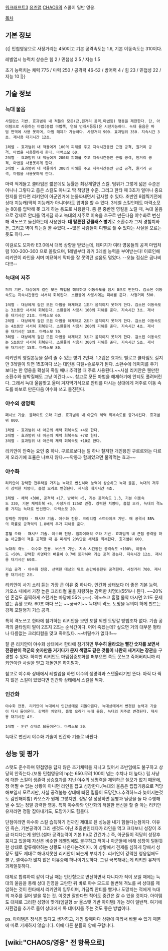 [[워크래프트3]] [[유즈맵]] [[CHAOS]]의 스콜지 일반 영웅.

[[목차]]
== 기본 정보 == 
{{|
민첩영웅으로 사정거리는 450이고 기본 공격속도는 1.6, 기본 이동속도는 310이다.

레벨업시 능력치 상승은 힘 2 / 민첩성 2.5 / 지능 1.5

초기 능력치는 체력 775 / 마력 250 / 공격력 46-52 / 방어력 4 / 힘 23 / 민첩성 22 / 지능 10
|}}

== 기술 정보 == 
=== 늑대 울음 ===
 사일런스 기반. 효과범위 내 적들의 모든(근,원거리 공격,마법등) 행동을 제한한다. 단, 아이템으로 사용하는 마법(종합 마법책, 연쇄 번개서등등)은 시전가능하다. 늑대 울음은 마법 면역에 사용 못하며, 마법 해제가 가능하다. 사정거리 900. 효과범위 350. 지속시간 3초. 재사용 대기시간 12초.

 1레벨 - 효과범위 내 적들에게 100의 피해를 주고 지속시간동안 근접 공격, 원거리 공격, 마법을 사용못하게 한다. 마력소모 60.
 2레벨 - 효과범위 내 적들에게 200의 피해를 주고 지속시간동안 근접 공격, 원거리 공격, 마법을 사용못하게 한다.
 3레벨 - 효과범위 내 적들에게 300의 피해를 주고 지속시간동안 근접 공격, 원거리 공격, 마법을 사용못하게 한다.


마력 적게들고 쿨타임은 짧은데도 능률은 최강계열인 스킬. 범위가 그렇게 넓은 수준은 아니나 그렇다고 좁은 스킬도 아니고 딱 적당한 수준. 그리고 한타 때 3초가 얼마나 중요한지를 안다면 리키안이 아군인거에 눈물짜내면서 감사할 수 있다. 초반엔 6렙찍기전에 상대 지능캐(딱히 지능캐가 아니더라도 압박을 할 수 있다. 3레벨 스킬인데도 마력소모는 80)를 압박해 못 크게 하는 용도로 사용한다. 좀 큰 중반엔 영킬을 노릴 때, 늑대 울음으로 강제로 안티를 먹게끔 하고 늑대의 저주로 이속을 호구로 만든다음 야수화로 변신해 격노쓰고 돌진하는데 사용한다. '''대 탈론전 강클래스 병기'''로 소환수가 그저 경험치와 돈, 그리고 벽이 되는걸 볼 수있다.~~많은 사람들이 디펠로 풀 수 있다는 사실을 모르는듯도 하다.~~

이걸로도 모자라 E3.0에서 대폭 상향을 받았는데, 데미지가 여타 영웅들의 공격 마법처럼 100-200-300 으로 올랐으며, 1레벨부터 과거 3레벨 능력을 부여받는다!
이로인해 리키안이 라인을 서며 미묘하게 막타를 잘 못먹던 설움도 덜었다. --오늘 점심은 곰나비다!!!--


=== 늑대의 저주 ===
 퍼지 기반. 대상에게 걸린 모든 마법을 해제하고 이동속도를 잠시 0으로 만든다. 감소된 이동속도는 지속시간동안 서서히 회복된다. 소환물에 사용시에는 피해를 준다. 사정거리 500.

 1레벨 - 대상에게 걸린 모든 마법을 해제하고 1초가 움직이지 못하게 한다. 감소된 이동속도는 3초동안 서서히 회복된다. 소환물에 사용시 100의 피해를 준다. 지속시간 3초. 재사용 대기시간 21초. 마력소모 60.
 2레벨 - 대상에게 걸린 모든 마법을 해제하고 2초가 움직이지 못하게 한다. 감소된 이동속도는 4초동안 서서히 회복된다. 소환물에 사용시 200의 피해를 준다. 지속시간 4초. 재사용 대기시간 18초. 마력소모 70. 
 3레벨 - 대상에게 걸린 모든 마법을 해제하고 3초가 움직이지 못하게 한다. 감소된 이동속도는 5초동안 서서히 회복된다. 소환물에 사용시 300의 피해를 준다. 지속시간 5초. 재사용 대기시간 15초. 마력소모 80. 


리키안의 영킬본능을 살려 줄 수 있는 병기 2번째. 1,2렙은 효과도 별로고 쿨타임도 길지만 3레벨이 되면 15초마다 쓰는 대인용 디펠+슬로우가 된다. 소환수에 데미지를 주기 보다는 한 영웅을 확실히 죽일 때나 추격할 때 주로 사용된다.~~사실 리키안은 웬만한 소환수와 쌈박질해도 그냥 이긴다.~~. 참고로 모든 마법을 해제하기에 안티도 풀려버린다. 그래서 늑대 울음맞고 울며 겨자먹기식으로 안티를 마시는 상대에게 저주로 이동 속도를 바보로 만든다음 야수화 쓰고 돌진한다. 


=== 야수의 생명력 ===
 패시브 기술. 블라이트 오라 기반. 효과범위 내 아군의 체력 회복속도를 증가시킨다. 효과범위 800.

 1레벨 - 효과범위 내 아군의 체력 회복속도 +4로 한다.
 2레벨 - 효과범위 내 아군의 체력 회복속도 +7로 한다.
 3레벨 - 효과범위 내 아군의 체력 회복속도 +10로 한다.

 
리키안이 안죽는 요인 중 하나. 구르르보다는 덜 하나 철저한 개인용인 구르르와는 다르게 오라기에 효율은 나쁘지 않다.~~악동과 함께있으면 물약먹는 효과~~


=== 야수화 ===
 리키안이 강력한 전투력을 가지는 늑대로 변신하며 능력이 상승하고 늑대 울음, 늑대의 저주가 강력한 치명타, 흡혈 오라로 변경된다. 재사용 대기시간 4초.

 1레벨 - 체력 +300, 공격력 +17, 방어력 +5, 기본 공격속도 1.3, 기본 이동속도 330, 기본 체력회복 +5, 사정거리 125로 변경. 강력한 치명타, 흡혈 오라, 늑대의 격노를 가지는 늑대로 변신한다. 마력소모 20.

 강력한 치명타 - 패시브 기술. 야수화 전용. 크리티컬 스트라이크 기반. 매 공격시 '''55%'''의 확률로 공격력의 1.8배의 추가 피해를 준다.

 흡혈 오라 - 패시브 기술. 야수화 전용. 뱀파이어릭 오라 기반. 효과범위 내 근접 공격을 하는 아군들이 적을 공격할 때 준 피해의 20%만큼 체력을 회복한다. 효과범위 600.

 늑대의 격노 - 야수화 전용. 버스크 기반. 지속 시간동안 공격속도 +100%, 이동속도 +50%. 강력한 치명타의 배율이 0.7배 증가하며 기습 공격 갖는다. 지속시간 12초. 재사용 대기시간 60초.

 기습 공격 - 야수화 전용. 선택한 대상의 뒤로 순간이동한뒤 공격한다. 사정거리 700. 재사용 대기시간 2초.


리키안이 사기 소리 듣는 가장 큰 이유 중 하나다. 인간화 상태보다 더 좋은 기본 능력. 카오스 내에서 가장 높은 크리티컬 율을 자랑하는 강력한 치명타(55%나 된다. ~~20%인 혼검도 끔찍하게 스턴거는 마당에 55%;;~~). 격노쓰고 흡혈 물약 마시면 2:1도 문제없는 흡혈 오라. 60초 마다 쓰는 ~~궁극기~~ 늑대의 격노. 도망을 무의미 하게 만드는 강제 포탈병기 기습 공격.

특히 격노쓰고 한타에 참가하는 리키안을 보면 포탈 외엔 도망갈 방법조차 없다. 기습 공격의 쿨타임이 말이 2초지 2초는 순식간이다. 어어 죽겠는데? 싶으면 거의 대부분 평타나 다름없는 크리티컬을 맞고 죽어있다. ~~버틸수가 없다!!~~

잘 큰 리키안이 야수화 상태에서 한타에 참가하면 '''무수히 올라오는 빨간 숫자를 보면서 전광판이 적군의 숫자만큼 거기다가 문자 색깔도 같은 것들이 나란히 새겨지는 장관'''을 구경할 수 있다. 하지만 리키안도 마뎀집중포화를 퍼부으면 쪽도 못쓰고 죽어버리니까 리키안이란 사실을 믿고 개돌만은 하지말자.

참고로 야수화 상태에서 레벨업을 하면 야수의 생명력과 스탯올리기만 뜬다. 아직 다 찍지 않은 스킬이 있었다면 인간화 상태에서 스킬을 찍자.


=== 인간화 ===
 야수화 전용. 리키안이 늑대에서 인간상태로 되돌아온다. 늑대상태에서 변경된 능력과 기술이 다시 돌아온다. 강력한 치명타, 흡혈 오라가 늑대 울음, 늑대의 저주로 변경된다. 재사용 대기시간 4초. 

 1레벨 - 인간 상태로 되돌아온다. 마력소모 20.

늑대로 변신시 야수화 기술이 인간화 기술로 바뀐다.



== 성능 및 평가 == 
스탯도 준수하며 민첩영웅 답지 않은 초기체력을 지니고 있어서 초반임에도 불구하고 상당히 안죽는다.(보통 민첩영웅의 hp는 650.무려 100이 넘는 수치나 더 높다.)
립 사냥에 대한 스킬이 생존력 상승효과를 지닌 야수의 생명력을 제외하곤 쓸모가 없기 때문에, 정 어쩔 수 없는 상황이 아니면 라인을 잡고 성장한다.(늑대의 울음은 립잡기용으로 적당해보일지 모르지만, 사실 공격불능 상태에 빠진 립들이 도망간다.추격하느라 늦어지는것도 감안해야함)
카오스가 원체 그렇지만, 정말 잘 성장하면 몸빵과 딜링을 둘 다 수행해낼 수 있는 정말 강력한 영웅. 특히 야수화와 인간화의 적절한 변신을 할 줄 아는 리키안 유저라면 정말 잡아내기도, 도망가기도 힘들다.

단점이라면 야수화 스킬 습득하기 전까진 제대로 된 성능을 내기 힘들다는점이다. 이유인 즉슨, 기본공격이 그리 센것도 아닌 초중반인데다가 라인을 먹고 크다보니 성장이 조금 더디다는게 원인.(설마 공격능력이 기본 hp로 간건가..) 즉, 아군들이 적당히 성장후 뭉치고 있을때 자신은 비슷한 레벨임에도 불구하고 적이나 아군들에 비해 성장이 덜된듯한 상태로 합류해야하는 상황도 나온다는것이다. 이 상황에서 견제를 심하게 당해서 성장도 템도 제대로 해내지못한 리키안이 되는게 부지기수. 리키안이 강력한 영웅임에도 불구, 셀렉수가 많지 않은 이유중에 하나이기도하다. 그걸 극복해내는게 리키안 유저의 과제일듯하다.

대체로 합류하여 같이 다닐 때는 인간형으로 변신하면서 다니다가 적이 보일 때에는 늑대의 울음을 통해 상대 진영을 교란한 뒤 바로 야수 모드로 돌변해 격노를 써 상대를 제압하는 것이 한타에서 리키안의 임무이며, 가끔씩 안티를 빨거나 도망치는 적에게 늑대의 저주를 걸어 발을 묶는 것. 이것만 잘한다면 적어도 중간은 갈 수 있을 것이다. 아이템도 대체로 그러한 성향에 맞게(뎀딜형 or 올스탯 기반 아이템) 가는 것이 일반적. 여기에 자환검을 추가로 들어 상대에게 독 데미지를 주는 것도 좋은 방법이다.

ps. 아이템은 정석은 없다고 생각하고, 게임 할때마다 상황에 따라서 바뀔 수 있기 때문에 따로 기재하지 않습니다. 이에 다른 분들의 양해 구합니다.


== [wiki:"CHAOS/영웅" 전 항목으로] ==
